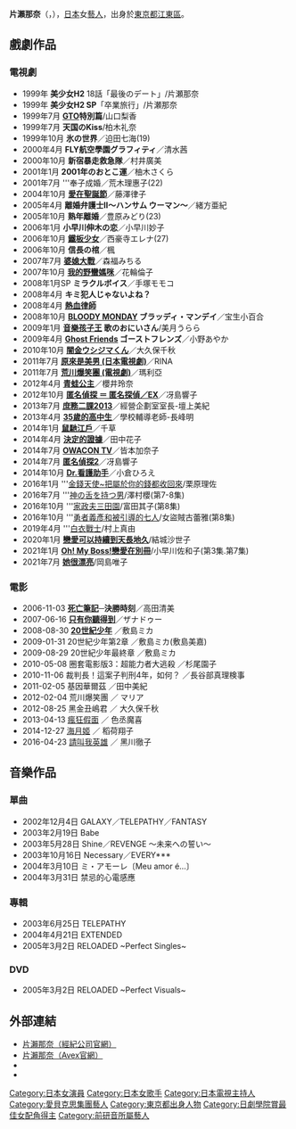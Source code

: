 {{艺人
| name     =片濑那奈
| 类型     =女演员
| 外文名   = {{lang|ja|片瀬 那奈}}
| 外文     = ja
| 羅馬拼音 = Katase Nana
| 出生日期 = {{birth date and age|1981|11|7}}
| 出生地   = {{JPN}}[[東京都|東京都]][[江東區_(東京都)|江東區]]
| 职业     = 演员、歌手、主持人、模特儿
| 经纪公司 = [[研音|研音]]（至2021年9月30日）<br>個人活動（2021年 - ）
| 唱片公司 = [[avex_trax|avex trax]]
| 出道作   = 《{{link-ja|美少女H2|美少女H#美少女H2}}》
| 出道日期 = {{start date and age|1998}}
| 代表作   = 《[[音樂孩子王|音樂孩子王]]》<br>《[[死亡筆記_(電影)|死亡筆記]]─決勝時刻》
| 活跃年代 = 1998年－
| website  = {{official}}
| IMDb     = 1024933
}}
{{japanese|japanese=片瀬 那奈|kana=かたせ なな|romaji= Katase Nana}}

'''片瀨那奈'''（{{jpn|j=片瀬 那奈|hg=かたせ なな|rm=Katase Nana}}，{{bd|1981年|11月7日|||Katase Nana}}），[[日本|日本]]女[[藝人|藝人]]，出身於[[東京都|東京都]][[江東區_(東京都)|江東區]]。

== 戲劇作品 ==
=== 電視劇 ===
* 1999年 '''美少女H2''' 18話「最後のデート」/片瀬那奈
* 1999年 '''美少女H2 SP'''「卒業旅行」/片瀬那奈
* 1999年7月 '''[[GTO|GTO]]特別篇'''/山口梨香
* 1999年7月 '''天国のKiss'''/柏木礼奈
* 1999年10月 '''氷の世界'''／迫田七海(19)
* 2000年4月 '''FLY航空學園グラフィティ'''／清水茜
* 2000年10月 '''新宿暴走救急隊'''／村井廣美
* 2001年1月 '''2001年のおとこ運'''／柚木さくら
* 2001年7月 '''奉子成婚／荒木理惠子(22)
* 2004年10月 '''[[愛在聖誕節|愛在聖誕節]]'''／藤澤律子
* 2005年4月 '''離婚弁護士Ⅱ～ハンサム ウーマン～'''／緒方亜紀
* 2005年10月 '''熟年離婚'''／豊原みどり(23)
* 2006年1月 '''小早川伸木の恋'''／小早川妙子
* 2006年10月 '''[[鐵板少女|鐵板少女]]'''／西豪寺エレナ(27)
* 2006年10月 '''信長の棺'''／楓
* 2007年7月 '''[[婆媳大戰|婆媳大戰]]'''／森福みちる
* 2007年10月 '''[[我的野蠻媽咪|我的野蠻媽咪]]'''／花輪倫子
* 2008年1月SP '''ミラクルボイス'''／手塚モモコ
* 2008年4月 '''キミ犯人じゃないよね？'''
* 2008年4月 '''[[熱血律師|熱血律師]]'''
* 2008年10月 '''[[BLOODY_MONDAY|BLOODY MONDAY]]  ブラッディ・マンデイ'''／宝生小百合
* 2009年1月 '''[[音樂孩子王|音樂孩子王]] 歌のおにいさん'''/美月うらら
* 2009年4月 '''[[Ghost_Friends|Ghost Friends]]  ゴーストフレンズ'''／小野あやか
* 2010年10月 '''[[闇金ウシジマくん|闇金ウシジマくん]]'''／大久保千秋
* 2011年7月 '''[[原來是美男_(日本電視劇)|原來是美男 (日本電視劇)]]'''／RINA
* 2011年7月 '''[[荒川爆笑團_(電視劇)|荒川爆笑團 (電視劇)]]'''／瑪利亞
* 2012年4月 '''[[青蛙公主_(日本電視劇)|青蛙公主]]'''／櫻井玲奈
* 2012年10月 '''[[匿名偵探_＝_匿名探偵／EX__(日本電視劇)|匿名偵探 ＝ 匿名探偵／EX]]'''／冴島響子
* 2013年7月 '''[[庶務二課2013|庶務二課2013]]'''／經營企劃室室長-壇上美紀
* 2013年4月 '''[[35歲的高中生|35歲的高中生]]'''／學校輔導老師-長峰明
* 2014年1月 '''[[鼠馳江戶|鼠馳江戶]]'''／千草
* 2014年4月 '''[[決定的證據|決定的證據]]'''／田中花子
* 2014年7月 '''[[OWACON_TV|OWACON TV]]'''／皆本加奈子
* 2014年7月 '''[[匿名偵探2|匿名偵探2]]'''／冴島響子
* 2014年10月 '''[[Dr.看護助手|Dr.看護助手]]'''／小倉ひろえ
* 2016年1月 '''[[金錢天使~把屬於你的錢都收回來|金錢天使~把屬於你的錢都收回來]]/栗原理佐
* 2016年7月 '''[[神の舌を持つ男|神の舌を持つ男]]/澤村櫻(第7-8集)
* 2016年10月 '''[[家政夫三田園|家政夫三田園]]/富田其子(第8集)
* 2016年10月 '''[[勇者義彥和被引導的七人|勇者義彥和被引導的七人]]/女盜賊古蕾雅(第8集)
* 2019年4月 '''[[白衣戰士|白衣戰士]]/村上真由
* 2020年1月 '''[[戀愛可以持續到天長地久|戀愛可以持續到天長地久]]'''/結城沙世子
* 2021年1月 '''[[Oh!_My_Boss!戀愛在別冊|Oh! My Boss!戀愛在別冊]]'''/小早川佐和子(第3集.第7集)
* 2021年7月 '''[[她很漂亮|她很漂亮]]'''/岡島唯子

=== 電影 ===
* 2006-11-03 '''[[死亡筆記_(電影)|死亡筆記]]─決勝時刻'''／高田清美
* 2007-06-16 '''[[只有你聽得到|只有你聽得到]]'''／ザナドゥー
* 2008-08-30 '''[[20世紀少年|20世紀少年]]''' ／敷島ミカ
* 2009-01-31 20世紀少年第2章     ／敷島ミカ(敷島美嘉) 
*2009-08-29 20世紀少年最終章   ／敷島ミカ
*2010-05-08 圈套電影版3：超能力者大逃殺   ／杉尾園子 
*2010-11-06 裁判長！這案子判刑4年，如何？   ／長谷部真理検事 
*2011-02-05 基因華爾茲    ／田中美紀 
*2012-02-04 荒川爆笑團   ／ マリア 
*2012-08-25 黑金丑嶋君   ／ 大久保千秋
*2013-04-13 [[瘋狂假面|瘋狂假面]]  ／ 色丞魔喜
*2014-12-27 [[海月姬#電影|海月姬]] ／ 稻荷翔子
*2016-04-23 [[請叫我英雄|請叫我英雄]] ／ 黑川徹子

== 音樂作品 ==

=== 單曲 ===
*2002年12月4日 GALAXY／TELEPATHY／FANTASY
*2003年2月19日 Babe
*2003年5月28日 Shine／REVENGE 〜未来への誓い〜
*2003年10月16日 Necessary／EVERY***
*2004年3月10日 ミ・アモーレ〔Meu amor é…〕
*2004年3月31日 禁忌的心電感應

=== 專輯 ===
*2003年6月25日 TELEPATHY
*2004年4月21日 EXTENDED
*2005年3月2日 RELOADED ~Perfect Singles~

=== DVD ===
*2005年3月2日 RELOADED ~Perfect Visuals~

== 外部連結 ==
* [http://www.ken-on.co.jp/nana/ 片瀨那奈（經紀公司官網）] {{Wayback|url=http://www.ken-on.co.jp/nana/ |date=20071009083641 }}
* [http://www.avexnet.or.jp/nana/index.html 片瀨那奈（Avex官網）] {{Wayback|url=http://www.avexnet.or.jp/nana/index.html |date=20090207053838 }}
* {{twitter}}
* {{instagram}}

{{Avex}}
{{日劇學院賞最佳女配角}}
{{normdaten}}
{{DEFAULTSORT:Katase Nana}}
[[Category:日本女演員|Category:日本女演員]]
[[Category:日本女歌手|Category:日本女歌手]]
[[Category:日本電視主持人|Category:日本電視主持人]]
[[Category:愛貝克思集團藝人|Category:愛貝克思集團藝人]]
[[Category:東京都出身人物|Category:東京都出身人物]]
[[Category:日劇學院賞最佳女配角得主|Category:日劇學院賞最佳女配角得主]]
[[Category:前研音所屬藝人|Category:前研音所屬藝人]]